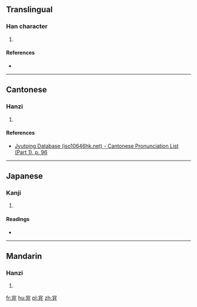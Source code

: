 ==Translingual==

===Han character===
{{Han char|rn=40|rad=宀|as=04|sn=7|four=|canj=JTT|ids=⿱宀井}}

# {{defn|Han|sort=宀04}}

====References====
* {{Han ref|kx=0283.050|dkj=07092|dj=0556.130|hdz=20914.010|uh=5B91|ud=23441}}

----

==Cantonese==

===Hanzi===
{{yue-hanzi|jyut=[[jing2]]|y=ying2}}

# {{defn|lang=yue|sort=宀04}}

====References====
* [http://www.iso10646hk.net/jp/document/download.jsp Jyutping Database (iso10646hk.net) - Cantonese Pronunciation List (Part 1), p. 96]

----

==Japanese==

===Kanji===
{{ja-kanji|grade=|rs=宀04}}

# {{defn|lang=ja|sort=宀04}}

====Readings====
* {{ja-readings|on=[[せい]] (sei), [[しょう]] (shō)|kun=[[うちいど]] (uchiido)}}

----

==Mandarin==

===Hanzi===
{{cmn-hanzi|pin=[[jǐng]] ([[jing3]])|wg=ching<sup>3</sup>}}

# {{defn|lang=cmn|sort=宀04}}

[[fr:宑]]
[[hu:宑]]
[[pl:宑]]
[[zh:宑]]